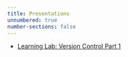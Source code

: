 ```yaml
---
title: Presentations 
unnumbered: true
number-sections: false
---
```


* [Learning Lab: Version Control Part 1](_learning-lab-vc1.qmd){target="_blank"}